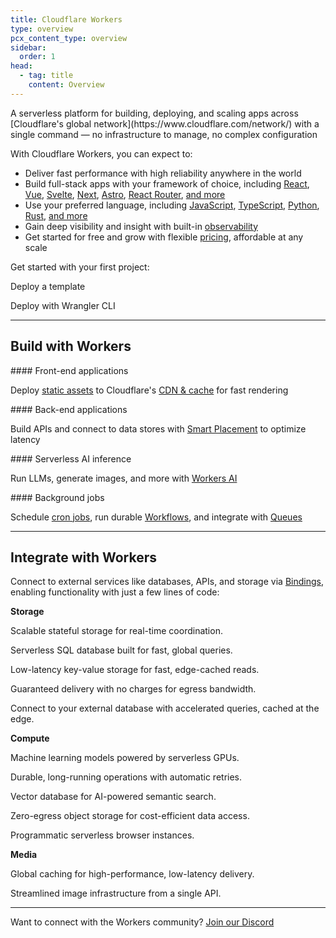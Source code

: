 ```yaml
---
title: Cloudflare Workers
type: overview
pcx_content_type: overview
sidebar:
  order: 1
head:
  - tag: title
    content: Overview
---
```



<Description>
A serverless platform for building, deploying, and scaling apps across [Cloudflare's global network](https://www.cloudflare.com/network/) with a single command  —  no infrastructure to manage, no complex configuration
</Description>

With Cloudflare Workers, you can expect to:
- Deliver fast performance with high reliability anywhere in the world
- Build full-stack apps with your framework of choice, including [React](/workers/frameworks/framework-guides/react-router/), [Vue](/workers/frameworks/framework-guides/vue/), [Svelte](/workers/frameworks/framework-guides/svelte/), [Next](/workers/frameworks/framework-guides/nextjs/), [Astro](/workers/frameworks/framework-guides/astro/), [React Router](/workers/frameworks/framework-guides/react-router/), [and more](/workers/frameworks/)
- Use your preferred language, including [JavaScript](/workers/languages/javascript/), [TypeScript](/workers/languages/typescript/), [Python](/workers/languages/python/), [Rust](/workers/languages/rust/), [and more](/workers/runtime-apis/webassembly/)
- Gain deep visibility and insight with built-in [observability](/workers/observability/logs/)
- Get started for free and grow with flexible [pricing](/workers/platform/pricing/), affordable at any scale

Get started with your first project:

<LinkButton href="https://dash.cloudflare.com/?to=/:account/workers-and-pages/templates">Deploy a template</LinkButton>


<LinkButton href="/workers/get-started/guide/" variant="minimal">
  Deploy with Wrangler CLI
</LinkButton>

---

## Build with Workers

<div>
#### Front-end applications

<span>Deploy [static assets](/workers/static-assets/) to Cloudflare's [CDN & cache](/cache/) for fast rendering</span>
</div>

<div>
#### Back-end applications

<span>Build APIs and connect to data stores with [Smart Placement](/workers/configuration/smart-placement/) to optimize latency</span>
</div>

<div>
#### Serverless AI inference

<span>Run LLMs, generate images, and more with [Workers AI](/workers-ai/)</span>
</div>

<div>
#### Background jobs

<span>Schedule [cron jobs](/workers/configuration/cron-triggers/), run durable [Workflows](/workflows/), and integrate with [Queues](/queues/)</span>
</div>

---

## Integrate with Workers

Connect to external services like databases, APIs, and storage via [Bindings](/workers/runtime-apis/bindings/), enabling functionality with just a few lines of code:

**Storage**

<RelatedProduct header="Durable Objects" href="/durable-objects/" product="durable-objects">

Scalable stateful storage for real-time coordination.

</RelatedProduct>

<RelatedProduct header="D1" href="/d1/" product="d1">

Serverless SQL database built for fast, global queries.

</RelatedProduct>

<RelatedProduct header="KV" href="/kv/" product="kv">

Low-latency key-value storage for fast, edge-cached reads.

</RelatedProduct>

<RelatedProduct header="Queues" href="/queues/" product="queues">

Guaranteed delivery with no charges for egress bandwidth.

</RelatedProduct>

<RelatedProduct header="Hyperdrive" href="/hyperdrive/" product="hyperdrive">

Connect to your external database with accelerated queries, cached at the edge.

</RelatedProduct>

**Compute**

<RelatedProduct header="Workers AI" href="/workers-ai/" product="workers-ai">

Machine learning models powered by serverless GPUs.

</RelatedProduct>

<RelatedProduct header="Workflows" href="/workflows/" product="workflows">

Durable, long-running operations with automatic retries.

</RelatedProduct>

<RelatedProduct header="Vectorize" href="/vectorize/" product="vectorize">

Vector database for AI-powered semantic search.

</RelatedProduct>

<RelatedProduct header="R2" href="/r2/" product="r2">

Zero-egress object storage for cost-efficient data access.

</RelatedProduct>

<RelatedProduct header="Browser Rendering" href="/browser-rendering/" product="browser-rendering">

Programmatic serverless browser instances.

</RelatedProduct>

**Media**

<RelatedProduct header="Cache / CDN" href="/cache/" product="cache">

Global caching for high-performance, low-latency delivery.

</RelatedProduct>

<RelatedProduct header="Images" href="/images/" product="images">

Streamlined image infrastructure from a single API.

</RelatedProduct>


---

Want to connect with the Workers community? [Join our Discord](https://discord.cloudflare.com)
